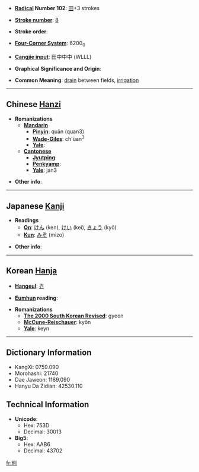 * '''[[Wiktionary:Chinese radical index| Radical]] Number 102''': [[Wiktionary:Chinese radical index 田|田]]+3 strokes

* '''[[Wiktionary:Chinese total strokes index|Stroke number]]''': [[Wiktionary:Chinese total strokes index 8|8]]

* '''Stroke order''': 

* '''[[Wiktionary:Chinese four corner index|Four-Corner System]]''': 6200<sub>0</sub>

* '''[[Wiktionary:Chinese Cangjie index|Cangjie input]]''': 田中中中 (WLLL)

* '''Graphical Significance and Origin''': 

* '''Common Meaning''': [[drain]] between fields, [[irrigation]]

----

== Chinese [[Hanzi]] ==

* '''Romanizations'''
** '''[[Mandarin]]'''
*** '''[[Pinyin]]''': quǎn (quan3)
*** '''[[Wade-Giles]]''': ch'üan<sup>3</sup>
*** '''[[Yale]]''': 
** '''[[Cantonese]]'''
*** '''[[Jyutping]]''':
*** '''[[Penkyamp]]''': 
*** '''[[Yale]]''': jan3

* '''Other info''': 

----

== Japanese [[Kanji]] ==

* '''Readings'''
** '''[[On]]''': [[けん]] (ken), [[けい]] (kei), [[きょう]] (kyō)
** '''[[Kun]]''': [[みぞ]] (mizo)

* '''Other info''':  

----

== Korean [[Hanja]] ==

* '''[[Hangeul]]''': [[견]]

* '''[[Eumhun]] reading''': 

* '''Romanizations'''
** '''[[The 2000 South Korean Revised Romanization|The 2000 South Korean Revised]]''': gyeon
** '''[[McCune-Reischauer]]''': kyŏn
** '''[[Yale]]''': keyn

----

== Dictionary Information ==

* KangXi: 0759.090
* Morohashi: 21740
* Dae Jaweon: 1169.090
* Hanyu Da Zidian: 42530.110

== Technical Information ==

* '''Unicode''':
** Hex: 753D
** Decimal: 30013
* '''Big5''':
** Hex: AAB6
** Decimal: 43702

[[fr:甽]]